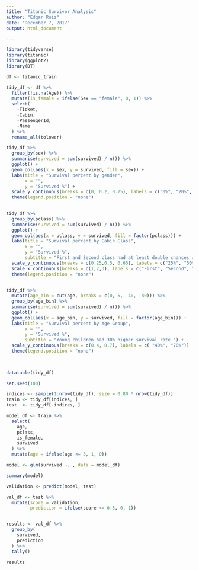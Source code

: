```yaml
---
title: "Titanic Survivor Analysis"
author: "Edgar Ruiz"
date: "December 7, 2017"
output: html_document

---
```


```r
library(tidyverse)
library(titanic)
library(ggplot2)
library(DT)
```


```r
df <- titanic_train

tidy_df <- df %>%
  filter(!is.na(Age)) %>%
  mutate(is_female = ifelse(Sex == "female", 0, 1)) %>%
  select(
    -Ticket,
    -Cabin,
    -PassengerId,
    -Name
  ) %>%
  rename_all(tolower)


```


```r
tidy_df %>%
  group_by(sex) %>%
  summarise(survived = sum(survived) / n()) %>%
  ggplot() +
  geom_col(aes(x = sex, y = survived, fill = sex)) +
  labs(title = "Survival percent by gender", 
       x = "", 
       y = "Survived %") +
  scale_y_continuous(breaks = c(0, 0.2, 0.75), labels = c("0%", "20%", "75%")) +
  theme(legend.position = "none")
  
```



```r
tidy_df %>%
  group_by(pclass) %>%
  summarise(survived = sum(survived) / n()) %>%
  ggplot() +
  geom_col(aes(x = pclass, y = survived, fill = factor(pclass))) +
  labs(title = "Survival percent by Cabin Class", 
       x = "", 
       y = "Survived %",
       subtitle = "First and Second class had at least double chances of survival") +
  scale_y_continuous(breaks = c(0.25,0.5, 0.65), labels = c("25%", "50%", "65%")) +
  scale_x_continuous(breaks = c(1,2,3), labels = c("First", "Second", "Third")) +
  theme(legend.position = "none")
  
```

```r
tidy_df %>%
  mutate(age_bin = cut(age, breaks = c(0, 5,  40,  80))) %>%
  group_by(age_bin) %>%
  summarise(survived = sum(survived) / n()) %>%
  ggplot() +
  geom_col(aes(x = age_bin, y = survived, fill = factor(age_bin))) +
  labs(title = "Survival percent by Age Group",
       x = "",
       y = "Survived %",
       subtitle = "Young children had 30% higher survival rate ") +
  scale_y_continuous(breaks = c(0.4, 0.7), labels = c( "40%", "70%")) +
  theme(legend.position = "none")
  
  
```

```r
datatable(tidy_df)
```


```r
set.seed(100)

indices <- sample(1:nrow(tidy_df), size = 0.80 * nrow(tidy_df))
train <- tidy_df[indices, ]
test  <- tidy_df[-indices, ]

model_df <- train %>%
  select(
    age,
    pclass,
    is_female,
    survived
  ) %>%
  mutate(age = ifelse(age <= 5, 1, 0))

model <- glm(survived ~. , data = model_df)

summary(model)
```


```r
validation <- predict(model, test)

val_df <- test %>%
  mutate(score = validation,
         prediction = ifelse(score <= 0.5, 0, 1)) 


results <- val_df %>%
  group_by(
    survived,
    prediction
  ) %>%
  tally()

results
```
